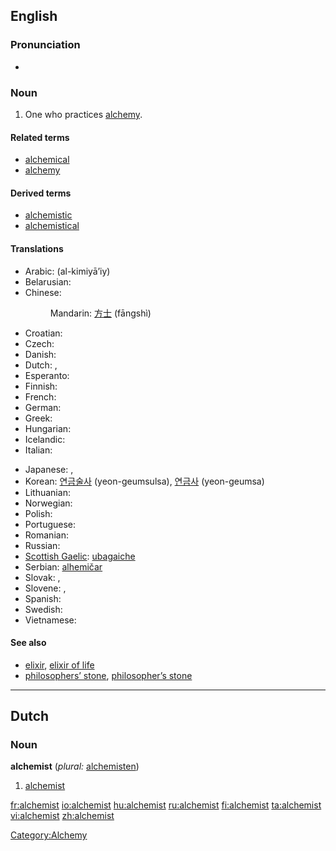 ==English==

===Pronunciation===
*{{audio|en-us-alchemist.ogg|Audio (US)}}

===Noun===
{{en-noun}}

# One who practices [[alchemy]].

====Related terms====
*[[alchemical]]
*[[alchemy]]

====Derived terms====
*[[alchemistic]]
*[[alchemistical]]

====Translations====
{{trans-top|one who practices alchemy}}
* Arabic: {{Arab|[[الكيميائي]]}} (al-kimiyā’iy) {{m}}
* Belarusian: {{t|be|альхімік|m|sc=Cyrl|xs=Belarusian}}
* Chinese: 
*: Mandarin: [[方士]] (fāngshì)
* Croatian: {{t-|hr|alkemičar|m}}
* Czech: {{t-|cs|alchymista|m}}
* Danish: {{t|da|alkymist|c}}
* Dutch: {{t-|nl|alchemist|c}}, {{t|nl|alchimist|c}}
* Esperanto: {{t|eo|alĥemiisto|xs=Esperanto}}
* Finnish: {{t-|fi|alkemisti}}
* French: {{t+|fr|alchimiste|m}}
* German: {{t-|de|Alchemist|m}}
* Greek: {{t|el|αλχημιστής|m|sc=Grek}}
* Hungarian: {{t|hu|alkimista}}
* Icelandic: {{t-|is|gullgerðarmaður|m}}
* Italian: {{t-|it|alchimista|m}}
{{trans-mid}}
* Japanese: {{t-|ja|錬金術師|tr=れんきんじゅつし, renkinjutsushi|sc=Jpan}}, {{t|ja|アルケミスト|tr=arukemisuto|sc=Jpan}}
* Korean: [[연금술사 ]] (yeon-geumsulsa), [[연금사]] (yeon-geumsa)
* Lithuanian: {{t|lt|alchemikas|xs=Lithuanian}} {{g|Lithuanian}}
* Norwegian: {{t|no|alkymist|c}}
* Polish: {{t|pl|alchemik|m}}
* Portuguese: {{t-|pt|alquimista|m}}
* Romanian: {{t|ro|alchimist|m}}
* Russian: {{t-|ru|алхимик|m|tr=alxímik|sc=Cyrl}}
* [[Scottish Gaelic]]: [[ubagaiche]] {{m}}
* Serbian: [[alhemičar]] {{m}}
* Slovak: {{t-|sk|alchymista|m}}, {{t|sk|alchymistka|f}}
* Slovene: {{t|sl|alkimist|m}}, {{t|sl|alkimistka|f}}
* Spanish: {{t+|es|alquimista|m}}
* Swedish: {{t-|sv|alkemist|c}}
* Vietnamese: {{t|vi|nhà giả kim|xs=Vietnamese}}
{{trans-bottom}}

====See also====
*[[elixir]], [[elixir of life]]
*[[philosophers' stone|philosophers’ stone]], [[philosopher's stone|philosopher’s stone]]

----

==Dutch==

===Noun===
'''alchemist''' {{c}} (''plural:'' [[alchemisten]])

# [[#English|alchemist]]

[[Category:Alchemy]]

[[fr:alchemist]]
[[io:alchemist]]
[[hu:alchemist]]
[[ru:alchemist]]
[[fi:alchemist]]
[[ta:alchemist]]
[[vi:alchemist]]
[[zh:alchemist]]